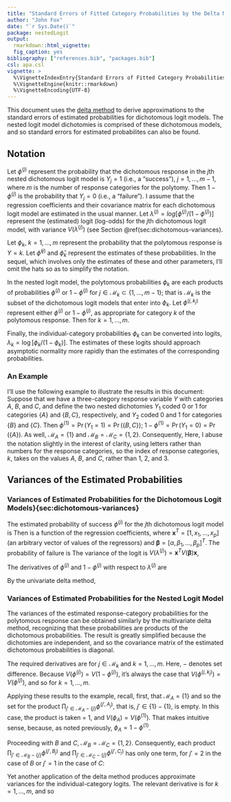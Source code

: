 ```yaml
---
title: "Standard Errors of Fitted Category Probabilities by the Delta Method for the Nested Logit Model"
author: "John Fox"
date: "`r Sys.Date()`"
package: nestedLogit
output:
  rmarkdown::html_vignette:
  fig_caption: yes
bibliography: ["references.bib", "packages.bib"]
csl: apa.csl
vignette: >
  %\VignetteIndexEntry{Standard Errors of Fitted Category Probabilities by the Delta Method for the Nested Logit Model}
  %\VignetteEngine{knitr::rmarkdown}
  %\VignetteEncoding{UTF-8}
---
```


<!-- \usepackage{amsmath} -->

This document uses the [delta method](https://bookdown.org/ts_robinson1994/10_fundamental_theorems_for_econometrics/dm.html) to derive approximations to the standard errors of estimated probabilities for dichotomous logit models. The nested logit model dichotomies is comprised of these
dichotomous models, and so standard errors for estimated probabilites can also be found.

## Notation

Let $\phi^{(j)}$ represent the probability that the dichotomous response in the $j$th nested dichotomous logit model is $Y_j = 1$ (i.e., a "success"),  $j = 1, \ldots, m - 1$, where $m$ is the number of response categories for the polytomy. Then $1 - \phi^{(j)}$ is the probability that $Y_j  = 0$ (i.e., a "failure"). I assume that the regression coefficients and their covariance matrix for each dichotomous logit model are estimated in the usual manner. Let $\lambda^{(j)} = log[\phi^{(j)}/(1 - \phi^{(j)})]$ represent the (estimated) logit (log-odds) for the $j$th dichotomous logit model, with variance $V(\lambda^{(j)})$ (see Section @ref(sec:dichotomous-variances).


Let $\phi_k$, $k = 1, \ldots, m$ represent the probability that the polytomous response is $Y = k$. Let $\widehat{\phi}^{(j)}$ and $\widehat{\phi}_k$ represent the estimates of these probabilities. In the sequel, which involves only the estimates of these and other parameters,  I'll omit the hats so as to simplify the notation.

In the nested logit model, the polytomous probabilities $\phi_k$ are each products of probabilities  $\phi^{(j)}$ or $1 - \phi^{(j)}$ for $j \in \mathcal{M}_k \subset \left\{ 1, \ldots, m - 1 \right\}$; that is $\mathcal{M}_k$ is the subset of the dichotomous logit models that enter into $\phi_k$. Let $\phi^{(j, k_j)}$ represent either $\phi^{(j)}$ or $1 - \phi^{(j)}$, as appropriate for category $k$ of the polytomous response. Then
\begin{equation*}
 \phi_k = \prod_{j \in \mathcal{M}_k} \phi^{(j,k_j)}
\end{equation*}
for $k = 1, \ldots, m$.

Finally, the individual-category probabilities $\phi_k$ can be converted into logits, $\lambda_k = \log[\phi_k/(1 - \phi_k)]$. The estimates of these logits should approach asymptotic normality more rapidly than the estimates of the corresponding probabilities.

### An Example

I'll use the following example to illustrate the results in this document: Suppose that we have a three-category response variable $Y$ with categories $A$, $B$, and $C$, and define the two nested dichotomies $Y_1$ coded 0 or 1 for categories $\{A\}$ and $\{B, C\}$, respectively, and $Y_2$ coded 0 and 1 for categories $\{B\}$ and $\{C\}$. Then $\phi^{(1)} = \Pr(Y_1 = 1) = \Pr(\{B, C\})$; $1 - \phi^{(1)} = \Pr(Y_1 = 0) = \Pr(\{A\})$. As well, $\mathcal{M}_A = \{1\}$ and $\mathcal{M}_B = \mathcal{M}_C = \{1, 2\}$. Consequently,
\begin{align*}
	\phi_A &= \phi^{(1, A_1)} = 1 - \phi^{(1)}\\
	\phi_B &= \phi^{(1, B_1)}\phi^{(2, B_2)} = \phi^{(1)}(1 - \phi^{(2)}) \\
	\phi_C &= \phi^{(1, C_1)}\phi^{(2, C_2)} = \phi^{(1)}\phi^{(2)}
\end{align*}
Here, I abuse the notation slightly in the interest of clarity, using letters rather than numbers for the response categories, so the index of response categories, $k$, takes on the values $A$, $B$, and $C$, rather than 1, 2, and 3.

## Variances of the Estimated Probabilities

### Variances of Estimated Probabilities for the Dichotomous Logit Models}{sec:dichotomous-variances}

The estimated probability of success $\phi^{(j)}$ for the $j$th dichotomous logit model is
\begin{equation*}
 \phi^{(j)} = \frac{1}{1 + e^{-\lambda^{(j)}}}
\end{equation*}
Then
\begin{align*}
	\lambda^{(j)} &= \alpha^{(j)} + \beta_1^{(j)} x_1 + \cdots + \beta_p^{(j)} x_p \\
	&= \mathbf{x}^T \boldsymbol{\beta}
\end{align*}
is a function of the regression coefficients, where $\mathbf{x}^T = [1, x_1, \ldots, x_p]$ (an arbitrary vector of values of the regressors) and $\boldsymbol{\beta} = [\alpha, \beta_1, \ldots, \beta_p]^T$. The probability of failure is
\begin{equation*}
 1 - \phi^{(j)} = \frac{1}{1 + e^{\lambda^{(j)}}}
\end{equation*}
The variance of the logit is $V(\lambda^{(j)}) = \mathbf{x}^T V(\boldsymbol{\beta}) \mathbf{x}$,


The derivatives of $\phi^{(j)}$ and $1 - \phi^{(j)}$ with respect to $\lambda^{(j)}$ are
\begin{align*}
 \frac{d\phi^{(j)}}{d\lambda^{(j)}} &= \frac{e^{-\lambda^{(j)}}}{\left( 1 + e^{-\lambda^{(j)}} \right)^2} \\
 \frac{d \left(1 - \phi^{(j)} \right)}{d\lambda^{(j)}} &= - \frac{e^{\lambda^{(j)}}}{\left( 1 + e^{\lambda^{(j)}} \right)^2}
\end{align*}

By the univariate delta method,
\begin{align*}
 V(\phi^{(j)}) &\approx \left( \frac{d\phi^{(j)}}{d\lambda^{(j)}} \right)^2 V(\lambda^{(j)}) \\
 &= \left[ \frac{e^{-\lambda^{(j)}}}{\left( 1 + e^{-\lambda^{(j)}} \right)^2} \right]^2 V(\lambda^{(j)})\\
 V(1 - \phi^{(j)}) &\approx \left[ \frac{d \left(1 - \phi^{(j)} \right)}{d\lambda^{(j)}} \right]^2 V(\lambda^{(j)}) \\
 &= \left[ \frac{e^{\lambda^{(j)}}}{\left( 1 + e^{\lambda^{(j)}} \right)^2}\right]^2 V(\lambda^{(j)}) \\
 &= V(\phi^{(j)})
\end{align*}

### Variances of Estimated Probabilities for the Nested Logit Model

The variances of the estimated response-category probabilities for the polytomous response can be obtained similarly by the multivariate delta method, recognizing that these probabilities are products of the dichotomous probabilities. The result is greatly simplified because the dichotomies are independent, and so the covariance matrix of the estimated dichotomous probabilities is diagonal.

The required derivatives are
\begin{equation*}
 \frac{\partial \phi_k}{\partial \phi^{(j, k_j)} } = \prod_{j' \in \mathcal{M}_k, j' - \{j\}} \phi^{(j', k_j)}
\end{equation*}
for $j \in \mathcal{M}_k$ and $k = 1, \ldots, m$. Here, $-$ denotes set difference. Because $V(\phi^{(j)}) =  V(1 - \phi^{(j)})$, it's always the case that $V(\phi^{(j, k_j)}) =  V(\phi^{(j)})$, and so
\begin{align*}
 V(\phi_k) &\approx \sum_{j \in \mathcal{M}_k} \left( \frac{\partial \phi_k}{\partial \phi^{(j, k_j)} }  \right)^2 V\left( \phi^{(j)} \right) \\
 &= \sum_{j \in \mathcal{M}_k} \left( \prod_{j' \in \mathcal{M} - \{j\}} \phi^{(j', k_j)} \right)^2 V\left( \phi^{(j)} \right)
\end{align*}
for $k = 1, \ldots, m$.

Applying these results to the example, recall, first, that $\mathcal{M}_A = \{1\}$ and so the set for the product $\prod_{j' \in \mathcal{M}_{A} - \{j\}} \phi^{(j', A_j)}$, that is, $j' \in \{1\}-\{1\}$, is empty. In this case, the product is taken = 1, and $V(\phi_A) = V(\phi^{(1)})$. That makes intuitive sense, because, as noted previously, $\phi_A = 1 - \phi^{(1)}$.

Proceeding with $B$ and $C$, $\mathcal{M}_B = \mathcal{M}_C = \{1, 2\}$. Consequently, each product $\prod_{j' \in \mathcal{M}_{B} - \{j\}} \phi^{(j', B_j)}$ and $\prod_{j' \in \mathcal{M}_{C} - \{j\}} \phi^{(j', C_j)}$ has only one term, for $j' = 2$ in the case of $B$ or $j' = 1$ in the case of $C$:
\begin{align*}
	V(\phi_B) &= \phi^{(2, B_2)} V(\phi^{(1)}) + \phi^{(1, B_1)}  V(\phi^{(2)}) \\
	&= (1 - \phi^{(2)}) V(\phi^{(1)}) + \phi^{(1)} V(\phi^{(2)}) \\
	V(\phi_C) &= \phi^{(2, C_2)} V(\phi^{(1)}) + \phi^{(1, C_1)}  V(\phi^{(2)}) \\
	&= \phi^{(2)} V(\phi^{(1)}) + \phi^{(1)} V(\phi^{(2)}) \\
\end{align*}

Yet another application of the delta method produces approximate variances for the individual-category logits. The relevant derivative is
\begin{equation*}
 \frac{d\lambda_k}{d\phi_k} = \frac{1}{\phi_k(1 - \phi_k)}
\end{equation*}
for $k = 1, \ldots, m$, and so
\begin{align*}
 V(\lambda_k) &\approx \left( \frac{d\lambda_k}{d\phi_k} \right)^2 V(\phi_k) \\
 &= \left[ \frac{1}{\phi_k(1 - \phi_k)} \right]^2 V(\phi_k)
\end{align*}


